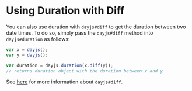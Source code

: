 # Using Duration with Diff

You can also use duration with `dayjs#diff` to get the duration between two date times. To do so, simply pass the `dayjs#diff` method into `dayjs#duration` as follows:

```javascript
var x = dayjs();
var y = dayjs();

var duration = dayjs.duration(x.diff(y));
// returns duration object with the duration between x and y
```

See [here](../display/difference) for more information about `dayjs#diff`.
